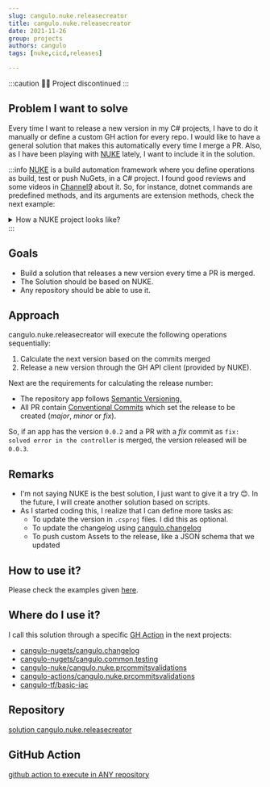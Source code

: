 ```yaml
---
slug: cangulo.nuke.releasecreator
title: cangulo.nuke.releasecreator
date: 2021-11-26
group: projects
authors: cangulo
tags: [nuke,cicd,releases]

---
```


:::caution 🚧🛑 Project discontinued
:::


## Problem I want to solve

Every time I want to release a new version in my C# projects, I have to do it manually or define a custom GH action for every repo. I would like to have a general solution that makes this automatically every time I merge a PR. Also, as I have been playing with [NUKE](https://nuke.build/index.html) lately, I want to include it in the solution. 

<!--truncate-->

:::info
[NUKE](https://nuke.build/index.html) is a build automation framework where you define operations as build, test or push NuGets, in a C# project. I found good reviews and some videos in [Channel9](https://channel9.msdn.com/Shows/On-NET/Build-Automation-with-NUKE) about it. So, for instance, dotnet commands are predefined methods, and its arguments are extension methods, check the next example:


<details>
  <summary>How a NUKE project looks like?</summary>

```csharp
Target Pack => _ => _
    .DependsOn(Clean)
    .Executes(() => 
    {
      DotNetTasks
          .DotNetPack(s => s
              .SetProject(project.Path)
              .SetOutputDirectory(outputFolderAbsolutePath)
              .SetConfiguration(configuration)
              .SetVersionPrefix(currentPackageVersion)
              .SetVersionSuffix(versionSuffix)
              .EnableNoRestore());
    });
```

</details>
:::


## Goals

* Build a solution that releases a new version every time a PR is merged.
* The Solution should be based on NUKE.
* Any repository should be able to use it.

## Approach

cangulo.nuke.releasecreator will execute the following operations sequentially:

1. Calculate the next version based on the commits merged
2. Release a new version through the GH API client (provided by NUKE). 

Next are the requirements for calculating the release number:

* The repository app follows [Semantic Versioning.](https://semver.org)
* All PR contain [Conventional Commits](https://www.conventionalcommits.org/en/v1.0.0/) which set the release to be created (_major_, _minor_ or _fix_).

So, if an app has the version `0.0.2` and a PR with a _fix_ commit as  `fix: solved error in the controller` is merged, the version released will be `0.0.3`.

## Remarks

* I'm not saying NUKE is the best solution, I just want to give it a try 😊. In the future, I will create another solution based on scripts.
* As I started coding this, I realize that I can define more tasks as:
  * To update the version in `.csproj` files. I did this as optional.
  * To update the changelog using [cangulo.changelog](https://github.com/cangulo-nugets/cangulo.changelog)
  * To push custom Assets to the release,  like a JSON schema that we updated

## How to use it?

Please check the examples given [here](https://github.com/cangulo-actions/cangulo.nuke.releasecreator#examples).

## Where do I use it?

I call this solution through a specific [GH Action](https://github.com/cangulo-actions/cangulo.nuke.releasecreator) in the next projects:

* [cangulo-nugets/cangulo.changelog](https://github.com/cangulo-nugets/cangulo.changelog/blob/v0.0.8/.github/workflows/4-Release-New-Version.yml)
* [cangulo-nugets/cangulo.common.testing](https://github.com/cangulo-nugets/cangulo.common.testing/blob/v0.0.2/.github/workflows/4-Release-New-Version.yml)
* [cangulo-nuke/cangulo.nuke.prcommitsvalidations](https://github.com/cangulo-nuke/cangulo.nuke.prcommitsvalidations/blob/v0.0.1/.github/workflows/3-Release_New_Version.yml)
* [cangulo-actions/cangulo.nuke.prcommitsvalidations](https://github.com/cangulo-actions/cangulo.nuke.prcommitsvalidations/blob/v0.0.1/.github/workflows/2-release_new_version.yml)
* [cangulo-tf/basic-iac](https://github.com/cangulo-tf/basic-iac/blob/v0.0.2/.github/workflows/3-Release_New_Version.yml)


## Repository

[solution cangulo.nuke.releasecreator](https://github.com/cangulo-nuke/cangulo.nuke.releasecreator)

## GitHub Action

[github action to execute in ANY repository](https://github.com/cangulo-actions/cangulo.nuke.releasecreator)
